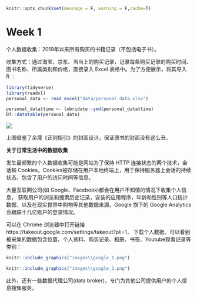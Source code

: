 


```r
knitr::opts_chunk$set(message = F, warning = F,cache=T)
```


# Week 1  

个人数据收集：2019年以来所有购买的书籍记录（不包括电子书）。  

收集方式：通过淘宝、京东、当当上的购买记录，记录每条购买记录的购买时间、图书名称、所属类别和价格，直接录入 Excel 表格中。为了方便展示，将其导入 R ：
```r
library(tidyverse)
library(readxl)
personal_data <- read_excel("data/personal_data.xlsx") 

personal_data$time <- lubridate::ymd(personal_data$time)
DT::datatable(personal_data)
```




![](images\crap.jpg)

上图借鉴了余晟《正则指引》的封面设计，保证原书的封面没有这么丑。



**关于日常生活中的数据收集**  


发生最频繁的个人数据收集可能是网站为了保持 HTTP 连接状态的两个技术，会话和 Cookies。Cookies被存储在用户本地终端上，用于保持服务器上会话的持续状态，包含了用户的访问时间等信息。  

大量互联网公司(如 Google、Facebook)都会在用户不知情的情况下收集个人信息， 获取用户的浏览和搜索历史记录，安装的应用程序，年龄和性别等人口统计数据，以及在现实世界中购物等其他数据来源。Google 旗下的 Google Analytics 会跟踪十几亿账户的登录情况。  

可以在 Chrome 浏览器中打开链接 https://takeout.google.com/settings/takeout?pli=1， 下载个人数据。可以看到被采集的数据包含位置、个人资料、购买记录、相册、书签、Youtube观看记录等类别：  


```r
knitr::include_graphics("images\\google_1.png")
```


```r
knitr::include_graphics("images\\google_2.png")
```



此外，还有一些数据代理公司(data broker)，专门为其他公司提供用户的个人信息搜集服务。

